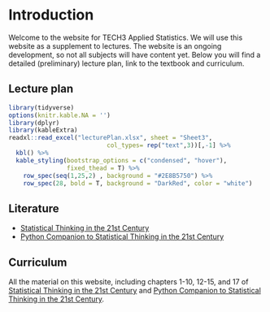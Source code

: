 # Introduction {.unnumbered}

Welcome to the website for TECH3 Applied Statistics. We will use this website as a supplement to lectures. The website is an ongoing development, so not all subjects will have content yet. Below you will find a detailed (preliminary) lecture plan, link to the textbook and curriculum.

## Lecture plan

```r
library(tidyverse)
options(knitr.kable.NA = '')
library(dplyr)
library(kableExtra)
readxl::read_excel("lecturePlan.xlsx", sheet = "Sheet3",
                           col_types= rep("text",3))[,-1] %>% 
  kbl() %>%
  kable_styling(bootstrap_options = c("condensed", "hover"),
                fixed_thead = T) %>%
    row_spec(seq(1,25,2) , background = "#2E8B5750") %>% 
    row_spec(28, bold = T, background = "DarkRed", color = "white")

```

## Literature

-   [Statistical Thinking in the 21st Century](https://statsthinking21.github.io/statsthinking21-core/index.html)
-   [Python Companion to Statistical Thinking in the 21st Century](https://statsthinking21.github.io/statsthinking21-python/index.html)

## Curriculum

All the material on this website, including chapters 1-10, 12-15, and 17 of [Statistical Thinking in the 21st Century](https://statsthinking21.github.io/statsthinking21-core/index.html) and [Python Companion to Statistical Thinking in the 21st Century](https://statsthinking21.github.io/statsthinking21-python/index.html).
